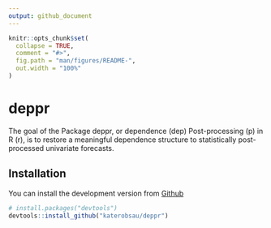 ```yaml
---
output: github_document
---
```


<!-- README.md is generated from README.Rmd. Please edit that file -->

```r
knitr::opts_chunk$set(
  collapse = TRUE,
  comment = "#>",
  fig.path = "man/figures/README-",
  out.width = "100%"
)
```

# deppr

<!-- badges: start -->
<!-- badges: end -->

The goal of the Package deppr, or dependence (dep) Post-processing (p) in R (r), is to restore a meaningful dependence structure to statistically post-processed univariate forecasts.

## Installation

<!-- You can install the released version of depPPR from [CRAN](https://CRAN.R-project.org) with: -->

<!-- ``` r -->
<!-- install.packages("depPPR") -->
<!-- ``` -->

You can install the development version from 
[Github](https://github.com/katerobsau/deppr)
<!-- And the development version from [GitHub](https://github.com/) with: -->

``` r
# install.packages("devtools")
devtools::install_github("katerobsau/deppr")
```
<!-- ## Example -->

<!-- This is a basic example which shows you how to solve a common problem: -->

<!-- ```{r example} -->
<!-- library(depPPR) -->
<!-- ## basic example code -->
<!-- ``` -->

<!-- What is special about using `README.Rmd` instead of just `README.md`? You can include R chunks like so: -->

<!-- ```{r cars} -->
<!-- summary(cars) -->
<!-- ``` -->

<!-- You'll still need to render `README.Rmd` regularly, to keep `README.md` up-to-date. -->

<!-- You can also embed plots, for example: -->

<!-- ```{r pressure, echo = FALSE} -->
<!-- plot(pressure) -->
<!-- ``` -->

<!-- In that case, don't forget to commit and push the resulting figure files, so they display on GitHub! -->
